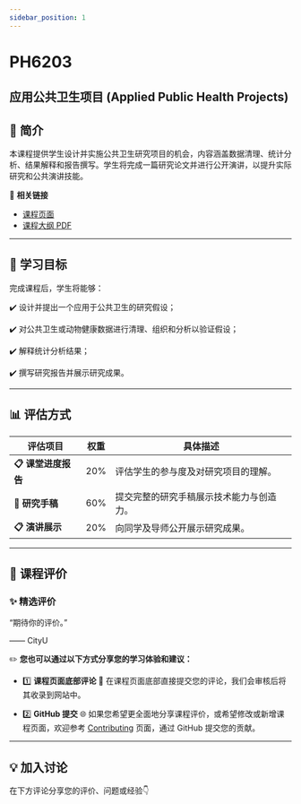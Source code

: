 ```yaml
---
sidebar_position: 1
---
```


# PH6203
## 应用公共卫生项目 (Applied Public Health Projects)

## **📘 简介**
本课程提供学生设计并实施公共卫生研究项目的机会，内容涵盖数据清理、统计分析、结果解释和报告撰写。学生将完成一篇研究论文并进行公开演讲，以提升实际研究和公共演讲技能。

🔗 **相关链接**
- [课程页面](https://www.cityu.edu.hk/catalogue/pg/202526/course/PH6203.htm)
- [课程大纲 PDF](https://www.cityu.edu.hk/catalogue/pg/202526/course/PH6203.pdf)

---

## **🎯 学习目标**

完成课程后，学生将能够：

✔️ 设计并提出一个应用于公共卫生的研究假设；

✔️ 对公共卫生或动物健康数据进行清理、组织和分析以验证假设；

✔️ 解释统计分析结果；

✔️ 撰写研究报告并展示研究成果。

---

## **📊 评估方式**

| **评估项目**          | **权重** | **具体描述**                                                                                       |
|----------------------|---------|---------------------------------------------------------------------------------------------------|
| **📋 课堂进度报告**    | 20%      | 评估学生的参与度及对研究项目的理解。                                                                  |
| **📂 研究手稿**       | 60%      | 提交完整的研究手稿展示技术能力与创造力。                                                               |
| **📋 演讲展示**       | 20%      | 向同学及导师公开展示研究成果。                                                                       |

---

## **💬 课程评价**

### ✨ **精选评价**
<div className={commentStyles.commentBox}>
    <p className={commentStyles.commentText}>
        “期待你的评价。”
    </p>
    <p className={commentStyles.commentAuthor}>—— CityU</p>
</div>

✏️ **您也可以通过以下方式分享您的学习体验和建议：**

- 1️⃣ **课程页面底部评论**
💬 在课程页面底部直接提交您的评论，我们会审核后将其收录到网站中。

- 2️⃣ **GitHub 提交**
🌐 如果您希望更全面地分享课程评价，或希望修改或新增课程页面，欢迎参考 [Contributing](/contributing) 页面，通过 GitHub 提交您的贡献。

---

## **💡 加入讨论**

在下方评论分享您的评价、问题或经验👇
<Utterances />
